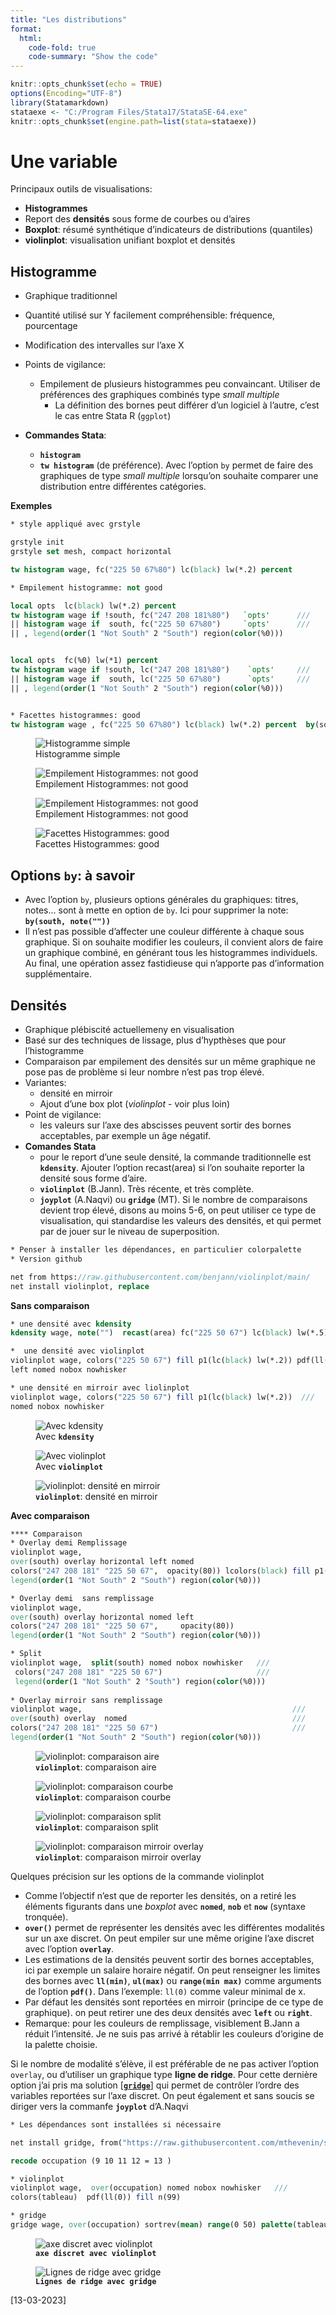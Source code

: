 ```yaml
---
title: "Les distributions"
format:
  html:
    code-fold: true
    code-summary: "Show the code"
---
```


```r
knitr::opts_chunk$set(echo = TRUE)
options(Encoding="UTF-8")
library(Statamarkdown)
stataexe <- "C:/Program Files/Stata17/StataSE-64.exe"
knitr::opts_chunk$set(engine.path=list(stata=stataexe))
```


# Une variable 

Principaux outils de visualisations: 

- **Histogrammes**
- Report des **densités** sous forme de courbes ou d'aires
- **Boxplot**: résumé synthétique d'indicateurs de distributions (quantiles)
- **violinplot**: visualisation unifiant boxplot et densités 
  
  
## Histogramme  
  
* Graphique traditionnel 
* Quantité utilisé sur Y facilement compréhensible: fréquence, pourcentage
* Modification des intervalles sur l'axe X

* Points de vigilance:   
  - Empilement de plusieurs histogrammes peu convaincant. Utiliser de préférences des graphiques combinés type *small multiple*
	- La définition des bornes peut différer d’un logiciel à l’autre, c’est le cas entre Stata R (`ggplot`)

* **Commandes Stata**:
  * **`histogram`**
  * **`tw histogram`** (de préférence). Avec l'option `by` permet de faire des graphiques de type *small multiple*  lorsqu'on souhaite comparer une distribution entre différentes catégories.  
 
  
**Exemples**

```stata

* style appliqué avec grstyle

grstyle init
grstyle set mesh, compact horizontal
```


```stata
  
tw histogram wage, fc("225 50 67%80") lc(black) lw(*.2) percent

* Empilement histogramme: not good

local opts  lc(black) lw(*.2) percent 
tw histogram wage if !south, fc("247 208 181%80")   `opts'      ///
|| histogram wage if  south, fc("225 50 67%80")     `opts'      ///
|| , legend(order(1 "Not South" 2 "South") region(color(%0)))


local opts  fc(%0) lw(*1) percent 
tw histogram wage if !south, lc("247 208 181%80")    `opts'     ///
|| histogram wage if  south, lc("225 50 67%80")      `opts'     ///
|| , legend(order(1 "Not South" 2 "South") region(color(%0)))


* Facettes histogrammes: good
tw histogram wage , fc("225 50 67%80") lc(black) lw(*.2) percent  by(south, note(" ")) 
```



::: {layout-ncol=2 layout-valign="bottom"}

![Histogramme simple](imgp4/g6.png)

![Empilement Histogrammes: not good ](imgp4/g7.png)

![Empilement Histogrammes: not good ](imgp4/g8.png)

![Facettes Histogrammes: good ](imgp4/g9.png)

:::


::: callout-important

## Options `by`: à savoir

* Avec l'option `by`, plusieurs options générales du graphiques: titres, notes... sont à mette en option de `by`. Ici pour supprimer la note: **`by(south, note(""))`** 
* Il n'est pas possible d'affecter une couleur différente à chaque sous graphique. Si on souhaite modifier les couleurs, il convient alors de faire un graphique combiné, en générant tous les histogrammes individuels. Au final, une opération assez fastidieuse qui n'apporte pas d'information supplémentaire. 
:::


## Densités  

* Graphique plébiscité actuellemeny en visualisation 
* Basé sur des techniques de lissage, plus d'hypthèses que pour l'histogramme
* Comparaison par empilement des densités sur un même graphique ne pose pas de problème si leur nombre n'est pas trop élevé. 
* Variantes: 
  - densité en mirroir
  - Ajout d'une box plot (*violinplot* - voir plus loin)

* Point de vigilance: 
  - les valeurs sur l'axe des abscisses peuvent sortir des bornes acceptables, par exemple un âge négatif.
  

* **Comandes Stata** 
  * pour le report d'une seule densité, la commande traditionnelle est **`kdensity`**. Ajouter l'option recast(area) si l'on souhaite reporter la densité sous forme d'aire.
  * **`violinplot`** (B.Jann). Très récente, et très complète. 
  * **`joyplot`** (A.Naqvi) ou **`gridge`** (MT). Si le nombre de comparaisons devient trop élevé, disons au moins 5-6, on peut utiliser ce type de visualisation, qui standardise les valeurs des densités, et qui permet par de jouer sur le niveau de superposition. 

```stata

* Penser à installer les dépendances, en particulier colorpalette
* Version github

net from https://raw.githubusercontent.com/benjann/violinplot/main/
net install violinplot, replace
```


**Sans comparaison**

```stata

* une densité avec kdensity
kdensity wage, note("")  recast(area) fc("225 50 67") lc(black) lw(*.5) title("")

*  une densité avec violinplot
violinplot wage, colors("225 50 67") fill p1(lc(black) lw(*.2)) pdf(ll(0))  ///
left nomed nobox nowhisker

* une densité en mirroir avec liolinplot
violinplot wage, colors("225 50 67") fill p1(lc(black) lw(*.2))  ///
nomed nobox nowhisker
```


::: {layout-ncol=3 layout-valign="bottom"}

![Avec **`kdensity`**](imgp4/g10.png)

![Avec **`violinplot`**](imgp4/g11.png)

![**`violinplot`**: densité en mirroir](imgp4/g12.png)
:::


**Avec comparaison**

```stata
**** Comparaison
* Overlay demi Remplissage
violinplot wage,                                                                            ///
over(south) overlay horizontal left nomed                                                   ///
colors("247 208 181" "225 50 67",  opacity(80)) lcolors(black) fill p1(lw(*.2)) p2(lw(*.2)) ///
legend(order(1 "Not South" 2 "South") region(color(%0)))

* Overlay demi  sans remplissage
violinplot wage,                                                                            ///
over(south) overlay horizontal nomed left                                                   ///
colors("247 208 181" "225 50 67",     opacity(80))                                          ///
legend(order(1 "Not South" 2 "South") region(color(%0)))    

* Split
violinplot wage,  split(south) nomed nobox nowhisker   ///
 colors("247 208 181" "225 50 67")                     ///
 legend(order(1 "Not South" 2 "South") region(color(%0)))     
 
* Overlay mirroir sans remplissage
violinplot wage,                                               ///
over(south) overlay  nomed                                     ///
colors("247 208 181" "225 50 67")                              ///
legend(order(1 "Not South" 2 "South") region(color(%0)))    

```


::: {layout-ncol=2 layout-valign="bottom"}

![**`violinplot`**: comparaison aire](imgp4/g13.png)

![**`violinplot`**: comparaison courbe](imgp4/g14.png)

![**`violinplot`**: comparaison split](imgp4/g15.png)

![**`violinplot`**: comparaison mirroir overlay](imgp4/g16.png)

:::

Quelques précision sur les options de la commande violinplot

- Comme l'objectif n'est que de reporter les densités, on a retiré les éléments figurants dans une *boxplot*  avec **`nomed`**, **`nob`** et **`now`** (syntaxe tronquée).
- **`over()`** permet de représenter les densités avec les différentes modalités sur un axe discret. On peut empiler sur une même origine l'axe discret avec l'option **`overlay`**.
- Les estimations de la densités peuvent sortir des bornes acceptables, ici par exemple un salaire horaire négatif. On peut renseigner les limites des bornes avec  **`ll(min)`**, **`ul(max)`** ou **`range(min max)`** comme arguments de l'option **`pdf()`**. Dans l'exemple: `ll(0)` comme valeur minimal de x.
- Par défaut les densités sont reportées en mirroir (principe de ce type de graphique). on peut retirer une des deux densités avec **`left`** ou **`right`**. 
- Remarque: pour les couleurs de remplissage, visiblement B.Jann a réduit l'intensité. Je ne suis pas arrivé à rétablir les couleurs d'origine de la palette choisie. 


Si le nombre de modalité s'élève, il est préférable de ne pas activer l'option `overlay`, ou d'utiliser un graphique type **ligne de ridge**. Pour cette dernière option j'ai pris ma solution [[**`gridge`**](https://mthevenin.github.io/stata_graphiques/programmation/gridge/gridge.html)] qui permet de contrôler l'ordre des variables reportées sur l'axe discret. On peut également et sans soucis se diriger vers la commanfe **`joyplot`** d'A.Naqvi

```stata

* Les dépendances sont installées si nécessaire

net install gridge, from("https://raw.githubusercontent.com/mthevenin/stata_graphiques/master/ressources/gridge/") replace
```


```stata
recode occupation (9 10 11 12 = 13 )

* violinplot
violinplot wage,  over(occupation) nomed nobox nowhisker   ///
colors(tableau)  pdf(ll(0)) fill n(99)

* gridge
gridge wage, over(occupation) sortrev(mean) range(0 50) palette(tableau) bw(.5)
```


::: {layout-ncol=2 layout-valign="bottom"}

![**`axe discret avec violinplot`**](imgp4/g17.png)

![**`Lignes de ridge avec gridge`**](imgp4/g18.png)

:::


[13-03-2023]



 



